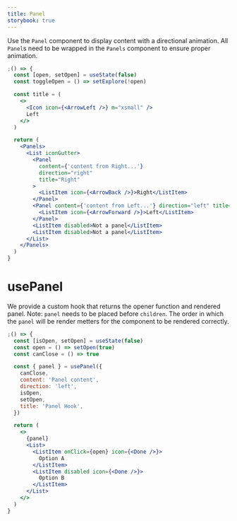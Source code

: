 ```yaml
---
title: Panel
storybook: true
---
```


Use the `Panel` component to display content with a directional animation. All `Panel`s need to be wrapped in the `Panels` component to ensure proper animation.

```jsx
;() => {
  const [open, setOpen] = useState(false)
  const toggleOpen = () => setExplore(!open)

  const title = (
    <>
      <Icon icon={<ArrowLeft />} m="xsmall" />
      Left
    </>
  )

  return (
    <Panels>
      <List iconGutter>
        <Panel
          content={'content from Right...'}
          direction="right"
          title="Right"
        >
          <ListItem icon={<ArrowBack />}>Right</ListItem>
        </Panel>
        <Panel content={'content from Left...'} direction="left" title="Left">
          <ListItem icon={<ArrowForward />}>Left</ListItem>
        </Panel>
        <ListItem disabled>Not a panel</ListItem>
        <ListItem disabled>Not a panel</ListItem>
      </List>
    </Panels>
  )
}
```

# usePanel

We provide a custom hook that returns the opener function and rendered panel.
Note: `panel` needs to be placed before `children`. The order in which the `panel` will be render metters for the component to be rendered correctly.

```jsx
;() => {
  const [isOpen, setOpen] = useState(false)
  const open = () => setOpen(true)
  const canClose = () => true

  const { panel } = usePanel({
    canClose,
    content: 'Panel content',
    direction: 'left',
    isOpen,
    setOpen,
    title: 'Panel Hook',
  })

  return (
    <>
      {panel}
      <List>
        <ListItem onClick={open} icon={<Done />}>
          Option A
        </ListItem>
        <ListItem disabled icon={<Done />}>
          Option B
        </ListItem>
      </List>
    </>
  )
}
```
